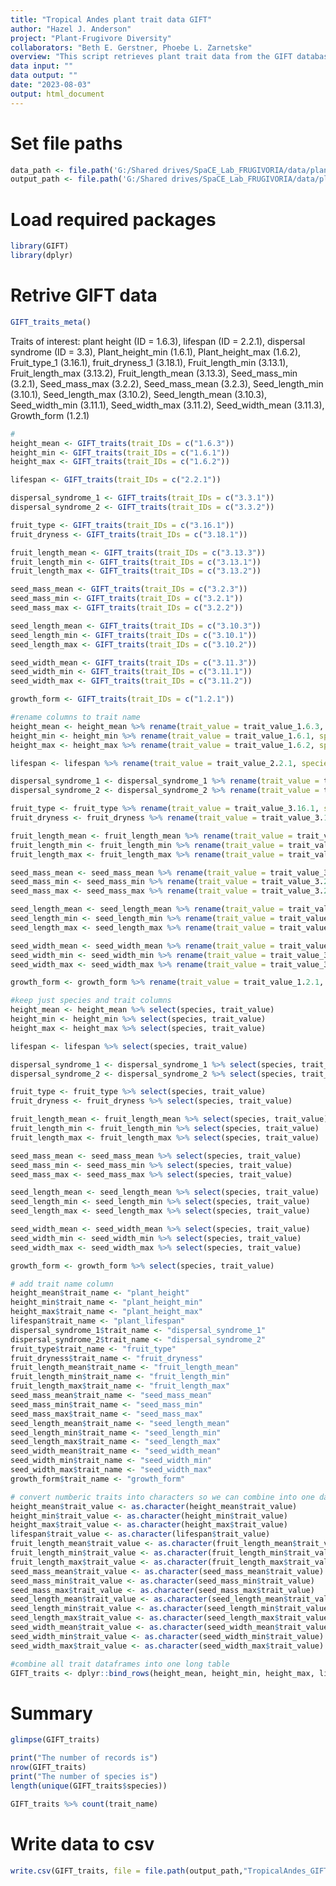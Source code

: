 ```yaml
---
title: "Tropical Andes plant trait data GIFT"
author: "Hazel J. Anderson"
project: "Plant-Frugivore Diversity"
collaborators: "Beth E. Gerstner, Phoebe L. Zarnetske"
overview: "This script retrieves plant trait data from the GIFT database for plant species list."
data input: ""
data output: ""
date: "2023-08-03"
output: html_document
---
```


# Set file paths
```r
data_path <- file.path('G:/Shared drives/SpaCE_Lab_FRUGIVORIA/data/plants/L0')
output_path <- file.path('G:/Shared drives/SpaCE_Lab_FRUGIVORIA/data/plants/L0')
```

# Load required packages
```r
library(GIFT)
library(dplyr)
```



# Retrive GIFT data
```r
GIFT_traits_meta()
```
Traits of interest: plant height (ID = 1.6.3), lifespan (ID = 2.2.1), dispersal syndrome (ID = 3.3), Plant_height_min (1.6.1), Plant_height_max (1.6.2), Fruit_type_1 (3.16.1), fruit_dryness_1 (3.18.1), Fruit_length_min (3.13.1), Fruit_length_max (3.13.2), Fruit_length_mean (3.13.3), Seed_mass_min (3.2.1), Seed_mass_max (3.2.2), Seed_mass_mean (3.2.3), Seed_length_min (3.10.1), Seed_length_max (3.10.2), Seed_length_mean (3.10.3), Seed_width_min (3.11.1), Seed_width_max (3.11.2), Seed_width_mean (3.11.3), Growth_form (1.2.1)

```r
# 
height_mean <- GIFT_traits(trait_IDs = c("1.6.3"))
height_min <- GIFT_traits(trait_IDs = c("1.6.1"))
height_max <- GIFT_traits(trait_IDs = c("1.6.2"))

lifespan <- GIFT_traits(trait_IDs = c("2.2.1"))

dispersal_syndrome_1 <- GIFT_traits(trait_IDs = c("3.3.1"))
dispersal_syndrome_2 <- GIFT_traits(trait_IDs = c("3.3.2"))

fruit_type <- GIFT_traits(trait_IDs = c("3.16.1"))
fruit_dryness <- GIFT_traits(trait_IDs = c("3.18.1"))

fruit_length_mean <- GIFT_traits(trait_IDs = c("3.13.3"))
fruit_length_min <- GIFT_traits(trait_IDs = c("3.13.1"))
fruit_length_max <- GIFT_traits(trait_IDs = c("3.13.2"))

seed_mass_mean <- GIFT_traits(trait_IDs = c("3.2.3"))
seed_mass_min <- GIFT_traits(trait_IDs = c("3.2.1"))
seed_mass_max <- GIFT_traits(trait_IDs = c("3.2.2"))

seed_length_mean <- GIFT_traits(trait_IDs = c("3.10.3"))
seed_length_min <- GIFT_traits(trait_IDs = c("3.10.1"))
seed_length_max <- GIFT_traits(trait_IDs = c("3.10.2"))

seed_width_mean <- GIFT_traits(trait_IDs = c("3.11.3"))
seed_width_min <- GIFT_traits(trait_IDs = c("3.11.1"))
seed_width_max <- GIFT_traits(trait_IDs = c("3.11.2"))

growth_form <- GIFT_traits(trait_IDs = c("1.2.1"))
```


```r
#rename columns to trait name
height_mean <- height_mean %>% rename(trait_value = trait_value_1.6.3, species = work_species)
height_min <- height_min %>% rename(trait_value = trait_value_1.6.1, species = work_species)
height_max <- height_max %>% rename(trait_value = trait_value_1.6.2, species = work_species)

lifespan <- lifespan %>% rename(trait_value = trait_value_2.2.1, species = work_species)

dispersal_syndrome_1 <- dispersal_syndrome_1 %>% rename(trait_value = trait_value_3.3.1, species = work_species)
dispersal_syndrome_2 <- dispersal_syndrome_2 %>% rename(trait_value = trait_value_3.3.2, species = work_species)

fruit_type <- fruit_type %>% rename(trait_value = trait_value_3.16.1, species = work_species)
fruit_dryness <- fruit_dryness %>% rename(trait_value = trait_value_3.18.1, species = work_species)

fruit_length_mean <- fruit_length_mean %>% rename(trait_value = trait_value_3.13.3, species = work_species)
fruit_length_min <- fruit_length_min %>% rename(trait_value = trait_value_3.13.1, species = work_species)
fruit_length_max <- fruit_length_max %>% rename(trait_value = trait_value_3.13.2, species = work_species)

seed_mass_mean <- seed_mass_mean %>% rename(trait_value = trait_value_3.2.3, species = work_species)
seed_mass_min <- seed_mass_min %>% rename(trait_value = trait_value_3.2.1, species = work_species)
seed_mass_max <- seed_mass_max %>% rename(trait_value = trait_value_3.2.2, species = work_species)

seed_length_mean <- seed_length_mean %>% rename(trait_value = trait_value_3.10.3, species = work_species)
seed_length_min <- seed_length_min %>% rename(trait_value = trait_value_3.10.1, species = work_species)
seed_length_max <- seed_length_max %>% rename(trait_value = trait_value_3.10.2, species = work_species)

seed_width_mean <- seed_width_mean %>% rename(trait_value = trait_value_3.11.3, species = work_species)
seed_width_min <- seed_width_min %>% rename(trait_value = trait_value_3.11.1, species = work_species)
seed_width_max <- seed_width_max %>% rename(trait_value = trait_value_3.11.2, species = work_species)

growth_form <- growth_form %>% rename(trait_value = trait_value_1.2.1, species = work_species)
```

```r
#keep just species and trait columns
height_mean <- height_mean %>% select(species, trait_value)
height_min <- height_min %>% select(species, trait_value)
height_max <- height_max %>% select(species, trait_value)

lifespan <- lifespan %>% select(species, trait_value)

dispersal_syndrome_1 <- dispersal_syndrome_1 %>% select(species, trait_value)
dispersal_syndrome_2 <- dispersal_syndrome_2 %>% select(species, trait_value)

fruit_type <- fruit_type %>% select(species, trait_value)
fruit_dryness <- fruit_dryness %>% select(species, trait_value)

fruit_length_mean <- fruit_length_mean %>% select(species, trait_value)
fruit_length_min <- fruit_length_min %>% select(species, trait_value)
fruit_length_max <- fruit_length_max %>% select(species, trait_value)

seed_mass_mean <- seed_mass_mean %>% select(species, trait_value)
seed_mass_min <- seed_mass_min %>% select(species, trait_value)
seed_mass_max <- seed_mass_max %>% select(species, trait_value)

seed_length_mean <- seed_length_mean %>% select(species, trait_value)
seed_length_min <- seed_length_min %>% select(species, trait_value)
seed_length_max <- seed_length_max %>% select(species, trait_value)

seed_width_mean <- seed_width_mean %>% select(species, trait_value)
seed_width_min <- seed_width_min %>% select(species, trait_value)
seed_width_max <- seed_width_max %>% select(species, trait_value)

growth_form <- growth_form %>% select(species, trait_value)
```

```r
# add trait name column
height_mean$trait_name <- "plant_height"
height_min$trait_name <- "plant_height_min"
height_max$trait_name <- "plant_height_max"
lifespan$trait_name <- "plant_lifespan"
dispersal_syndrome_1$trait_name <- "dispersal_syndrome_1"
dispersal_syndrome_2$trait_name <- "dispersal_syndrome_2"
fruit_type$trait_name <- "fruit_type"
fruit_dryness$trait_name <- "fruit_dryness"
fruit_length_mean$trait_name <- "fruit_length_mean"
fruit_length_min$trait_name <- "fruit_length_min"
fruit_length_max$trait_name <- "fruit_length_max"
seed_mass_mean$trait_name <- "seed_mass_mean"
seed_mass_min$trait_name <- "seed_mass_min"
seed_mass_max$trait_name <- "seed_mass_max"
seed_length_mean$trait_name <- "seed_length_mean"
seed_length_min$trait_name <- "seed_length_min"
seed_length_max$trait_name <- "seed_length_max"
seed_width_mean$trait_name <- "seed_width_mean"
seed_width_min$trait_name <- "seed_width_min"
seed_width_max$trait_name <- "seed_width_max"
growth_form$trait_name <- "growth_form"
```

```r
# convert numberic traits into characters so we can combine into one dataframe
height_mean$trait_value <- as.character(height_mean$trait_value)
height_min$trait_value <- as.character(height_min$trait_value)
height_max$trait_value <- as.character(height_max$trait_value)
lifespan$trait_value <- as.character(lifespan$trait_value)
fruit_length_mean$trait_value <- as.character(fruit_length_mean$trait_value)
fruit_length_min$trait_value <- as.character(fruit_length_min$trait_value)
fruit_length_max$trait_value <- as.character(fruit_length_max$trait_value)
seed_mass_mean$trait_value <- as.character(seed_mass_mean$trait_value)
seed_mass_min$trait_value <- as.character(seed_mass_min$trait_value)
seed_mass_max$trait_value <- as.character(seed_mass_max$trait_value)
seed_length_mean$trait_value <- as.character(seed_length_mean$trait_value)
seed_length_min$trait_value <- as.character(seed_length_min$trait_value)
seed_length_max$trait_value <- as.character(seed_length_max$trait_value)
seed_width_mean$trait_value <- as.character(seed_width_mean$trait_value)
seed_width_min$trait_value <- as.character(seed_width_min$trait_value)
seed_width_max$trait_value <- as.character(seed_width_max$trait_value)
```



```r
#combine all trait dataframes into one long table
GIFT_traits <- dplyr::bind_rows(height_mean, height_min, height_max, lifespan, dispersal_syndrome_1, dispersal_syndrome_2, fruit_type, fruit_dryness, fruit_length_mean, fruit_length_min, fruit_length_max, seed_mass_mean, seed_mass_min, seed_mass_max, seed_length_mean, seed_length_min, seed_length_max, seed_width_mean, seed_width_min, seed_width_max, growth_form)
```

# Summary
```r
glimpse(GIFT_traits)
```


```r
print("The number of records is")
nrow(GIFT_traits)
print("The number of species is")
length(unique(GIFT_traits$species))
```

```r
GIFT_traits %>% count(trait_name)
```

# Write data to csv
```r
write.csv(GIFT_traits, file = file.path(output_path,"TropicalAndes_GIFT_plant_traits.csv"))
```
